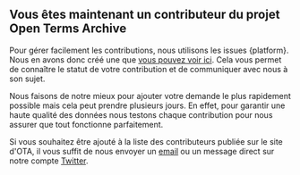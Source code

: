 ## Vous êtes maintenant un contributeur du projet Open Terms Archive

Pour gérer facilement les contributions, nous utilisons les issues {platform}. Nous en avons donc créé une que <a href={url} rel="noopener">vous pouvez voir ici</a>. Cela vous permet de connaître le statut de votre contribution et de communiquer avec nous à son sujet.

Nous faisons de notre mieux pour ajouter votre demande le plus rapidement possible mais cela peut prendre plusieurs jours. En effet, pour garantir une haute qualité des données nous testons chaque contribution pour nous assurer que tout fonctionne parfaitement.

Si vous souhaitez être ajouté à la liste des contributeurs publiée sur le site d'OTA, il vous suffit de nous envoyer un <a href="mailto:contact@opentermsarchive.org">email</a> ou un message direct sur notre compte <a href="https://twitter.com/OpenTerms" target="_blank" rel="noopener">Twitter</a>.
